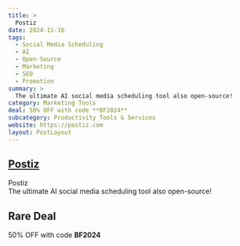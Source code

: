 ```yaml
---
title: >
  Postiz
date: 2024-11-16
tags:
  - Social Media Scheduling
  - AI
  - Open-Source
  - Marketing
  - SEO
  - Promotion
summary: >
  The ultimate AI social media scheduling tool also open-source!
category: Marketing Tools
deal: 50% OFF with code **BF2024**
subcategory: Productivity Tools & Services
website: https://postiz.com
layout: PostLayout
---
```


## [Postiz](https://postiz.com)

Postiz <br/>
The ultimate AI social media scheduling tool also open-source!

## Rare Deal

50% OFF with code **BF2024**
